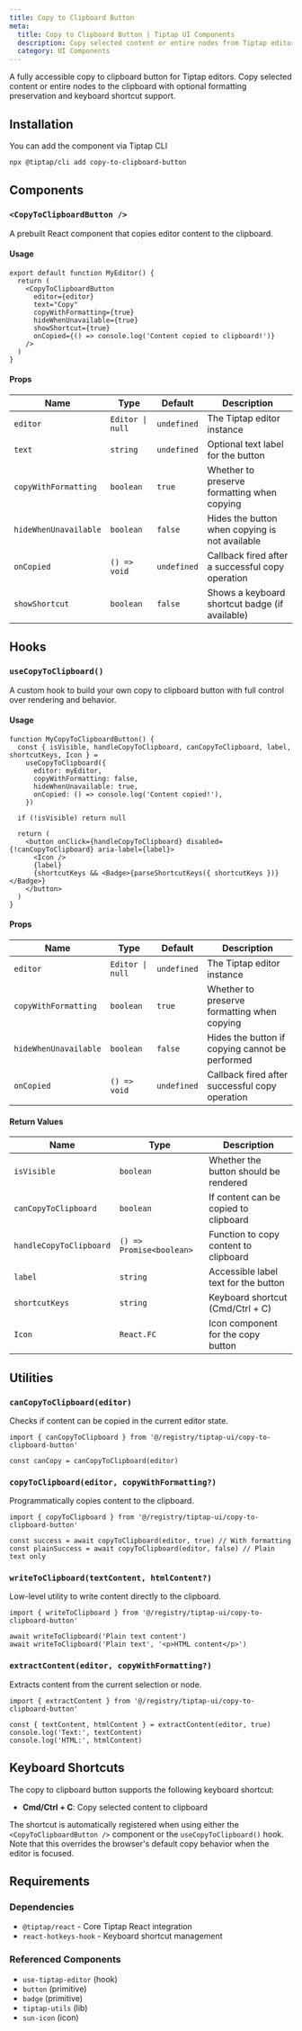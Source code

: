 ```yaml
---
title: Copy to Clipboard Button
meta:
  title: Copy to Clipboard Button | Tiptap UI Components
  description: Copy selected content or entire nodes from Tiptap editors to clipboard with formatting preservation, keyboard shortcuts, and accessibility support.
  category: UI Components
---
```



A fully accessible copy to clipboard button for Tiptap editors. Copy selected content or entire nodes to the clipboard with optional formatting preservation and keyboard shortcut support.

<CodeDemo
  isScrollable
  src="https://template.tiptap.dev/preview/tiptap-ui/copy-to-clipboard-button"
/>

## Installation

You can add the component via Tiptap CLI

```bash
npx @tiptap/cli add copy-to-clipboard-button
```

## Components

### `<CopyToClipboardButton />`

A prebuilt React component that copies editor content to the clipboard.

#### Usage

```tsx
export default function MyEditor() {
  return (
    <CopyToClipboardButton
      editor={editor}
      text="Copy"
      copyWithFormatting={true}
      hideWhenUnavailable={true}
      showShortcut={true}
      onCopied={() => console.log('Content copied to clipboard!')}
    />
  )
}
```

#### Props

| Name                  | Type             | Default     | Description                                      |
| --------------------- | ---------------- | ----------- | ------------------------------------------------ |
| `editor`              | `Editor \| null` | `undefined` | The Tiptap editor instance                       |
| `text`                | `string`         | `undefined` | Optional text label for the button               |
| `copyWithFormatting`  | `boolean`        | `true`      | Whether to preserve formatting when copying      |
| `hideWhenUnavailable` | `boolean`        | `false`     | Hides the button when copying is not available   |
| `onCopied`            | `() => void`     | `undefined` | Callback fired after a successful copy operation |
| `showShortcut`        | `boolean`        | `false`     | Shows a keyboard shortcut badge (if available)   |

## Hooks

### `useCopyToClipboard()`

A custom hook to build your own copy to clipboard button with full control over rendering and behavior.

#### Usage

```tsx
function MyCopyToClipboardButton() {
  const { isVisible, handleCopyToClipboard, canCopyToClipboard, label, shortcutKeys, Icon } =
    useCopyToClipboard({
      editor: myEditor,
      copyWithFormatting: false,
      hideWhenUnavailable: true,
      onCopied: () => console.log('Content copied!'),
    })

  if (!isVisible) return null

  return (
    <button onClick={handleCopyToClipboard} disabled={!canCopyToClipboard} aria-label={label}>
      <Icon />
      {label}
      {shortcutKeys && <Badge>{parseShortcutKeys({ shortcutKeys })}</Badge>}
    </button>
  )
}
```

#### Props

| Name                  | Type             | Default     | Description                                     |
| --------------------- | ---------------- | ----------- | ----------------------------------------------- |
| `editor`              | `Editor \| null` | `undefined` | The Tiptap editor instance                      |
| `copyWithFormatting`  | `boolean`        | `true`      | Whether to preserve formatting when copying     |
| `hideWhenUnavailable` | `boolean`        | `false`     | Hides the button if copying cannot be performed |
| `onCopied`            | `() => void`     | `undefined` | Callback fired after successful copy operation  |

#### Return Values

| Name                    | Type                     | Description                           |
| ----------------------- | ------------------------ | ------------------------------------- |
| `isVisible`             | `boolean`                | Whether the button should be rendered |
| `canCopyToClipboard`    | `boolean`                | If content can be copied to clipboard |
| `handleCopyToClipboard` | `() => Promise<boolean>` | Function to copy content to clipboard |
| `label`                 | `string`                 | Accessible label text for the button  |
| `shortcutKeys`          | `string`                 | Keyboard shortcut (Cmd/Ctrl + C)      |
| `Icon`                  | `React.FC`               | Icon component for the copy button    |

## Utilities

### `canCopyToClipboard(editor)`

Checks if content can be copied in the current editor state.

```tsx
import { canCopyToClipboard } from '@/registry/tiptap-ui/copy-to-clipboard-button'

const canCopy = canCopyToClipboard(editor)
```

### `copyToClipboard(editor, copyWithFormatting?)`

Programmatically copies content to the clipboard.

```tsx
import { copyToClipboard } from '@/registry/tiptap-ui/copy-to-clipboard-button'

const success = await copyToClipboard(editor, true) // With formatting
const plainSuccess = await copyToClipboard(editor, false) // Plain text only
```

### `writeToClipboard(textContent, htmlContent?)`

Low-level utility to write content directly to the clipboard.

```tsx
import { writeToClipboard } from '@/registry/tiptap-ui/copy-to-clipboard-button'

await writeToClipboard('Plain text content')
await writeToClipboard('Plain text', '<p>HTML content</p>')
```

### `extractContent(editor, copyWithFormatting?)`

Extracts content from the current selection or node.

```tsx
import { extractContent } from '@/registry/tiptap-ui/copy-to-clipboard-button'

const { textContent, htmlContent } = extractContent(editor, true)
console.log('Text:', textContent)
console.log('HTML:', htmlContent)
```

## Keyboard Shortcuts

The copy to clipboard button supports the following keyboard shortcut:

- **Cmd/Ctrl + C**: Copy selected content to clipboard

The shortcut is automatically registered when using either the `<CopyToClipboardButton />` component or the `useCopyToClipboard()` hook. Note that this overrides the browser's default copy behavior when the editor is focused.

## Requirements

### Dependencies

- `@tiptap/react` - Core Tiptap React integration
- `react-hotkeys-hook` - Keyboard shortcut management

### Referenced Components

- `use-tiptap-editor` (hook)
- `button` (primitive)
- `badge` (primitive)
- `tiptap-utils` (lib)
- `sun-icon` (icon)
